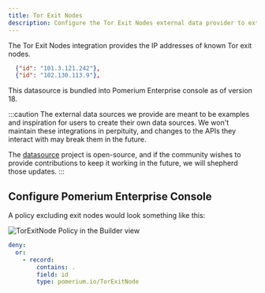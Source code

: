 ```yaml
---
title: Tor Exit Nodes
description: Configure the Tor Exit Nodes external data provider to extend your access policies.
---
```



The Tor Exit Nodes integration provides the IP addresses of known Tor exit nodes.

```json title="Example"
  {"id": "101.3.121.242"},
  {"id": "102.130.113.9"},
```

This datasource is bundled into Pomerium Enterprise console as of version 18.

:::caution
The external data sources we provide are meant to be examples and inspiration for users to create their own data sources. We won't maintain these integrations in perpituity, and changes to the APIs they interact with may break them in the future.

The [datasource](https://github.com/pomerium/datasource) project is open-source, and if the community wishes to provide contributions to keep it working in the future, we will shepherd those updates.
:::

## Configure Pomerium Enterprise Console

A policy excluding exit nodes would look something like this:

<Tabs>
<TabItem value="builder" label="Builder">

![TorExitNode Policy in the Builder view](./img/tor-exit-node-policy.png)

</TabItem>
<TabItem value="editor" label="Editor">

```yaml showLineNumbers
deny:
  or:
    - record:
        contains: .
        field: id
        type: pomerium.io/TorExitNode
```

</TabItem>
</Tabs>

[docker compose]: https://docs.docker.com/compose/
